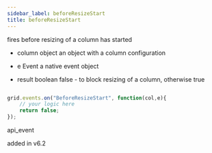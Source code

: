 ```yaml
---
sidebar_label: beforeResizeStart
title: beforeResizeStart
---
```



          


<Short>
 fires before resizing of a column has started


</Short>



- column		object		an object with a column configuration
- e				Event		a native event object



- result		boolean		false - to block resizing of a column, otherwise true

~~~js

grid.events.on("BeforeResizeStart", function(col,e){
	// your logic here
    return false;
});


~~~
 api_event

<Descr>



</Descr>



added in v6.2

